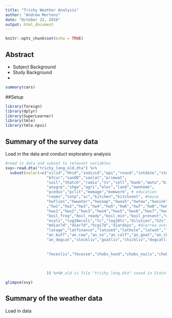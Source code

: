 ```yaml
---
title: "Trichy Weather Analysis"
author: "Andrew Mertens"
date: "October 22, 2016"
output: html_document
---
```


```r
knitr::opts_chunk$set(echo = TRUE)
```

## Abstract

  *  Subject Background  
  *  Study Background
  * 

```r
summary(cars)
```


##Setup
```r
library(foreign)
library(dplyr)
library(SuperLearner)
library(tmle)
library(tmle.npvi)

```


## Summary of the survey data

Load in the data and conduct exploratory analysis
```r
#read in data and subset to relevant variables
svy<-read.dta("trichy_long_old.dta") %>%
  subset(select=c("vilid","hhid","individ","wpi","round","intdate","studywk","bdate","age","sex",
                  "bfcur","sanOD","sanlat","primwat",
                  "soil","thatch","radio","tv","cell","bank","moto","bike","mosq","stove","fuel1", #assets
                  "anygrp","shgw","agri","elec","land","ownhome",
                  "pceduc","pclit","momage","momwork", # education
                  "rooms","totp","sc","kitchen","kitchvent", #house
                  "hwflies","hwwater","hwsoap","hwash","hwtow","hwsink","hwcntwat","hwcntsoap" #handwashing station
                  ,"hw1","hw2","hw3","hw4","hw5","hw6","hw7","hw8","hw9","hw10","hw11","hw12", #handwash w/ water
                  "hws1","hws2","hws3","hws4","hws5","hws6","hws7","hws8","hws9","hws10","hws11","hws12", #handwash w/soap
                  "boil_freq","boil_ready","boil_min","boil_present","wqsource","wqcol","wqdate","wstore","wboil", #watertreat
                  "ecoli","log10ecoli","tc","log10tc","dilution","h2s", #water treatment
                  "mdiar7d","diar7d","hcgi7d","diardays", #diarrea outcome variables.
                  "latage","latfinance","latused","lathole","latwat","latsoap","latflies","latfec", #latrine quality
                  "an_buff","an_cow","an_ox","an_calf","an_goat","an_chick", #household animals
                  "an_dogcat","stockliv","goatliv","chickliv","dogcatliv", #household animals
                  
                  
                  "fecesliv","fecessm","chobs_hand","chobs_nails","chobs_face","chobs_cloth","chobs_nocloth","chobs_shoes","wgt","hgt","hgtm","uac","F1","qF1"
                  
                  
                  
                  )) %>%#_old is file "trichy_long.dta" saved in Stata 12 format

glimpse(svy)
```


## Summary of the weather data


Load in data

